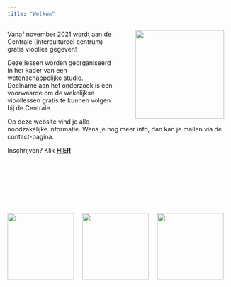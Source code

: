 ```yaml
---
title: "Welkom"
---
```


<style>
h1 {
  color: #006DB0;
}

.navbar-brand {
color:#FFAD01!important;
font-weight: 500;
font-size: 20px;
}
</style> 

<img style="float: right; margin: 0px 15px 15px 50px;" src="car_viool.png" width="200" />

Vanaf november 2021 wordt aan de Centrale (intercultureel centrum) gratis vioolles gegeven! 


Deze lessen worden georganiseerd in het kader van een wetenschappelijke studie. Deelname aan het onderzoek is een voorwaarde om de wekelijkse vioollessen gratis te kunnen volgen bij de Centrale.


Op deze website vind je alle noodzakelijke informatie.
Wens je nog meer info, dan kan je mailen via de contact-pagina.

Inschrijven? Klik **[HIER](https://decentrale.be/viool)**


<img style="float: bottom; margin: 120px 15px 15px 0px;" src="DE_CENTRALE.jpg" width="150" />
<img style=" margin: 120px 15px 15px 0px;" src="logo_UGent.png" width="150" />
<img style=" margin: 120px 15px 15px 0px;" src="logoconbots2.png" width="150" />


